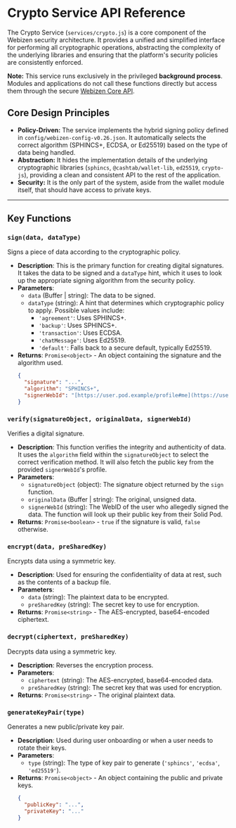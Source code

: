 # Crypto Service API Reference

The Crypto Service (`services/crypto.js`) is a core component of the Webizen security architecture. It provides a unified and simplified interface for performing all cryptographic operations, abstracting the complexity of the underlying libraries and ensuring that the platform's security policies are consistently enforced.

**Note:** This service runs exclusively in the privileged **background process**. Modules and applications do not call these functions directly but access them through the secure [Webizen Core API](./webizen-api).

## Core Design Principles

-   **Policy-Driven:** The service implements the hybrid signing policy defined in `config/webizen-config-v0.26.json`. It automatically selects the correct algorithm (SPHINCS+, ECDSA, or Ed25519) based on the type of data being handled.
-   **Abstraction:** It hides the implementation details of the underlying cryptographic libraries (`sphincs`, `@cashtab/wallet-lib`, `ed25519`, `crypto-js`), providing a clean and consistent API to the rest of the application.
-   **Security:** It is the only part of the system, aside from the wallet module itself, that should have access to private keys.

---

## Key Functions

### `sign(data, dataType)`

Signs a piece of data according to the cryptographic policy.

-   **Description**: This is the primary function for creating digital signatures. It takes the data to be signed and a `dataType` hint, which it uses to look up the appropriate signing algorithm from the security policy.
-   **Parameters**:
    -   `data` (Buffer | string): The data to be signed.
    -   `dataType` (string): A hint that determines which cryptographic policy to apply. Possible values include:
        -   `'agreement'`: Uses SPHINCS+.
        -   `'backup'`: Uses SPHINCS+.
        -   `'transaction'`: Uses ECDSA.
        -   `'chatMessage'`: Uses Ed25519.
        -   `'default'`: Falls back to a secure default, typically Ed25519.
-   **Returns**: `Promise<object>` - An object containing the signature and the algorithm used.
    ```json
    {
      "signature": "...",
      "algorithm": "SPHINCS+",
      "signerWebId": "[https://user.pod.example/profile#me](https://user.pod.example/profile#me)"
    }
    ```

### `verify(signatureObject, originalData, signerWebId)`

Verifies a digital signature.

-   **Description**: This function verifies the integrity and authenticity of data. It uses the `algorithm` field within the `signatureObject` to select the correct verification method. It will also fetch the public key from the provided `signerWebId`'s profile.
-   **Parameters**:
    -   `signatureObject` (object): The signature object returned by the `sign` function.
    -   `originalData` (Buffer | string): The original, unsigned data.
    -   `signerWebId` (string): The WebID of the user who allegedly signed the data. The function will look up their public key from their Solid Pod.
-   **Returns**: `Promise<boolean>` - `true` if the signature is valid, `false` otherwise.

### `encrypt(data, preSharedKey)`

Encrypts data using a symmetric key.

-   **Description**: Used for ensuring the confidentiality of data at rest, such as the contents of a backup file.
-   **Parameters**:
    -   `data` (string): The plaintext data to be encrypted.
    -   `preSharedKey` (string): The secret key to use for encryption.
-   **Returns**: `Promise<string>` - The AES-encrypted, base64-encoded ciphertext.

### `decrypt(ciphertext, preSharedKey)`

Decrypts data using a symmetric key.

-   **Description**: Reverses the encryption process.
-   **Parameters**:
    -   `ciphertext` (string): The AES-encrypted, base64-encoded data.
    -   `preSharedKey` (string): The secret key that was used for encryption.
-   **Returns**: `Promise<string>` - The original plaintext data.

### `generateKeyPair(type)`

Generates a new public/private key pair.

-   **Description**: Used during user onboarding or when a user needs to rotate their keys.
-   **Parameters**:
    -   `type` (string): The type of key pair to generate (`'sphincs'`, `'ecdsa'`, `'ed25519'`).
-   **Returns**: `Promise<object>` - An object containing the public and private keys.
    ```json
    {
      "publicKey": "...",
      "privateKey": "..."
    }
    ```

